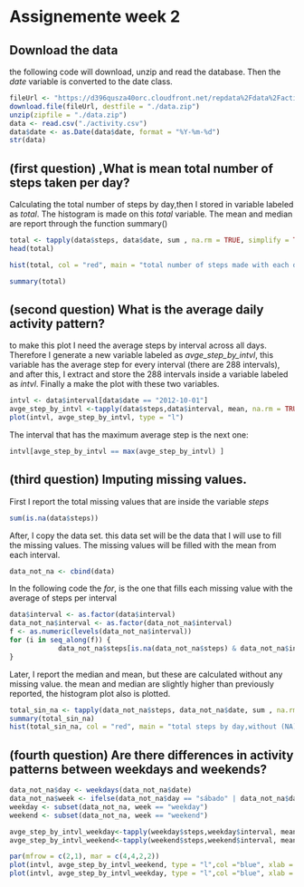 Assignemente week 2 
===================
## Download the data

the following code will download, unzip and read the database. Then the *date* variable is converted to the date class.
```r
fileUrl <- "https://d396qusza40orc.cloudfront.net/repdata%2Fdata%2Factivity.zip"
download.file(fileUrl, destfile = "./data.zip")
unzip(zipfile = "./data.zip")
data <- read.csv("./activity.csv")
data$date <- as.Date(data$date, format = "%Y-%m-%d")
str(data)

```
## (first question) ,What is mean total number of steps taken per day?

Calculating the total number of steps by day,then I stored in variable labeled as *total*. The histogram is made on this *total* variable. The mean and median are report through the function summary()

```r
total <- tapply(data$steps, data$date, sum , na.rm = TRUE, simplify = TRUE)
head(total)

hist(total, col = "red", main = "total number of steps made with each day", xlab = "steps", ylab = "Number of days")

summary(total)
```

## (second question) What is the average daily activity pattern?

to make this plot I need the average steps by interval across all days. Therefore I generate a new variable labeled as *avge_step_by_intvl*, this variable has the average step for every interval (there are 288 intervals), and after this, I extract and store the 288 intervals inside a variable labeled as *intvl*. Finally a make the plot with these two variables.
```r
intvl <- data$interval[data$date == "2012-10-01"]
avge_step_by_intvl <-tapply(data$steps,data$interval, mean, na.rm = TRUE, simplify = TRUE)
plot(intvl, avge_step_by_intvl, type = "l")
```


The interval that has the maximum average step is the next one:


```r
intvl[avge_step_by_intvl == max(avge_step_by_intvl) ]
```
## (third question) Imputing missing values.
First I report the total missing values that are inside the variable *steps*
```r
sum(is.na(data$steps))
```
After, I copy the data set. this data set will be the data that I will use to fill the missing values. The missing values will be filled with the mean from each interval.
```r
data_not_na <- cbind(data)
```

In the following code the *for*, is the one that fills each missing value with the average of steps per interval
```r
data$interval <- as.factor(data$interval)
data_not_na$interval <- as.factor(data_not_na$interval)
f <- as.numeric(levels(data_not_na$interval))
for (i in seq_along(f)) {
            data_not_na$steps[is.na(data_not_na$steps) & data_not_na$interval == f[i]] <- mean(data_not_na$steps[data_not_na$interval==f[i]], na.rm = TRUE)
}
```
Later, I report the median and mean, but these are calculated without any missing value. the mean and median are slightly higher than previously reported, the histogram plot also is plotted.
```r
total_sin_na <- tapply(data_not_na$steps, data_not_na$date, sum , na.rm = TRUE, simplify = TRUE)
summary(total_sin_na)
hist(total_sin_na, col = "red", main = "total steps by day,without (NA) missing values", xlab = "total steps", ylab = "day")
```

## (fourth question) Are there differences in activity patterns between weekdays and weekends?

```r
data_not_na$day <- weekdays(data_not_na$date)
data_not_na$week <- ifelse(data_not_na$day == "sábado" | data_not_na$day == "domingo", "weekend", "weekday" )
weekday <- subset(data_not_na, week == "weekday")
weekend <- subset(data_not_na, week == "weekend")

avge_step_by_intvl_weekday<-tapply(weekday$steps,weekday$interval, mean, simplify = TRUE)
avge_step_by_intvl_weekend<-tapply(weekend$steps,weekend$interval, mean, simplify = TRUE)

par(mfrow = c(2,1), mar = c(4,4,2,2))
plot(intvl, avge_step_by_intvl_weekend, type = "l",col ="blue", xlab = "", ylab = "Number of steps", main = "weekend")
plot(intvl, avge_step_by_intvl_weekday, type = "l",col ="blue", xlab = "interval", ylab = "Number of steps", main = "weekday")

```









